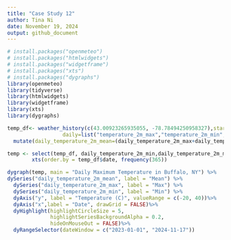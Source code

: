 ```yaml
---
title: "Case Study 12"
author: Tina Ni 
date: November 19, 2024
output: github_document
---
```

```r
# install.packages("openmeteo")
# install.packages("htmlwidgets")
# install.packages("widgetframe")
# install.packages("xts")
# install.packages("dygraphs")
library(openmeteo)
library(tidyverse)
library(htmlwidgets)
library(widgetframe)
library(xts)
library(dygraphs)
```
```r
temp_df<- weather_history(c(43.00923265935055, -78.78494250958327),start = "2023-01-01",end=today(),
                  daily=list("temperature_2m_max","temperature_2m_min","precipitation_sum")) %>% 
  mutate(daily_temperature_2m_mean=(daily_temperature_2m_max+daily_temperature_2m_min)/2)

temp <- select(temp_df, daily_temperature_2m_min,daily_temperature_2m_mean,daily_temperature_2m_max) %>% 
        xts(order.by = temp_df$date, frequency(365))

dygraph(temp, main = "Daily Maximum Temperature in Buffalo, NY") %>%
dySeries("daily_temperature_2m_mean", label = "Mean") %>%
  dySeries("daily_temperature_2m_max", label = "Max") %>%
  dySeries("daily_temperature_2m_min", label = "Min") %>%
  dyAxis("y", label = "Temperature (C)", valueRange = c(-20, 40))%>%
  dyAxis("x",label = "Date", drawGrid = FALSE)%>%
  dyHighlight(highlightCircleSize = 5, 
              highlightSeriesBackgroundAlpha = 0.2,
              hideOnMouseOut = FALSE)%>%
  dyRangeSelector(dateWindow = c("2023-01-01", "2024-11-17"))
```


